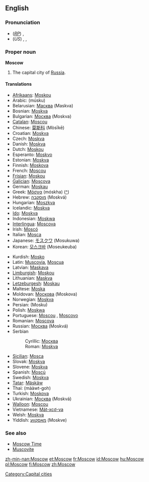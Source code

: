 {{wikipedia|Moscow, Russia}}
==English==

===Pronunciation===
* (''[[RP]]'') {{IPA|/ˈmɒskəʊ/}}, {{SAMPA|/<tt>"mQsk@U</tt>/}}
* (''US'') {{AHD|mäsʹkou or mäsʹkō}}, {{IPA|/ˈmɑskaʊ/ or /ˈmɑskoʊ/}}, {{SAMPA|/"mQskaU/ or /"mQskoU/}}

===Proper noun===
'''Moscow'''

# The capital city of [[Russia]].

====Translations====
{{top}}
* [[Afrikaans]]: [[Moskou]]
* Arabic: {{ARchar|[[موسكو]]}} (músku)
* Belarusian: [[Масква]] (Maskva) {{f}}
* Bosnian: [[Moskva#Bosnian|Moskva]] {{f}}
* Bulgarian: [[Москва]] (Moskva) {{f}}
* [[Catalan]]: [[Moscou]] {{f}}
* Chinese: [[莫斯科]] (Mòsīkē)
* Croatian: [[Moskva]] {{f}}
* Czech: [[Moskva]] {{f}}
* Danish: [[Moskva]]
* Dutch: [[Moskou]] {{n}}
* Esperanto: [[Moskvo]]
* Estonian: [[Moskva]]
* Finnish: [[Moskova]]
* French: [[Moscou]] {{f}}
* [[Frisian]]: [[Moskou]] {{n}}
* [[Galician]]: [[Moscova]] {{f}}
* German: [[Moskau]] {{n}}
* Greek: [[Μόσχα]] (móskha) {{f}} ([[:el:Μόσχα|^]])
* Hebrew: [[מוסקבה]] (Moskvá) {{f}}
* Hungarian: [[Moszkva]]
* Icelandic: [[Moskva]] {{f}}
* [[Ido]]: [[Moskva]]
* Indonesian: [[Moskwa]]
* [[Interlingua]]: [[Moscova]]
* Irish: [[Moscó]]
* Italian: [[Mosca]] {{f}}
* Japanese: [[モスクワ]] (Mosukuwa)
* Korean: [[모스크바]] (Moseukeuba)
{{mid}}
* Kurdish: [[Mosko]]
* Latin: [[Muscovia]], [[Moscua]] {{f}}
* Latvian: [[Maskava]] {{f}}
* [[Limburgish]]: [[Moskou]] {{n}}
* Lithuanian: [[Maskva]] {{f}}
* [[Letzeburgesh]]: [[Moskau]]
* Maltese: [[Moska]]
* Moldovan: [[Москова]] (Moskova) {{f}}
* Norwegian: [[Moskva]]
* Persian: {{FAchar|[[مسکو]]}} (Mosku)
* Polish: [[Moskwa]] {{f}}
* Portuguese: [[Moscou]] {{f}}, [[Moscovo]] {{m}}
* Romanian: [[Moscova]] {{f}}
* Russian: [[Москва]] (Moskvá) {{f}}
* Serbian
*: Cyrillic: [[Москва#Serbian|Москва]] {{f}}
*: Roman: [[Moskva#Serbian|Moskva]]  {{f}}
* [[Sicilian]]: [[Mosca]] {{f}}
* Slovak: [[Moskva]] {{f}}
* Slovene: [[Moskva]] {{f}}
* Spanish: [[Moscú]] {{m}}
* Swedish: [[Moskva]]
* [[Tatar]]: [[Mäskäw]]
* Thai: {{THchar|[[มอสโก]]}} (mààwt-goh)
* Turkish: [[Moskova]]
* Ukrainian: [[Москва]] (Moskvá) {{f}}
* [[Walloon]]: [[Moscou]]
* Vietnamese: [[Mát-xcơ-va]]
* Welsh: [[Moskva]] {{f}}
* Yiddish: [[מאָסקװע]] (Moskve)
{{bottom}}

===See also===
* [[Moscow Time]]
* [[Muscovite]]

[[Category:Capital cities]]

[[zh-min-nan:Moscow]]
[[et:Moscow]]
[[fr:Moscow]]
[[id:Moscow]]
[[hu:Moscow]]
[[pl:Moscow]]
[[fi:Moscow]]
[[zh:Moscow]]